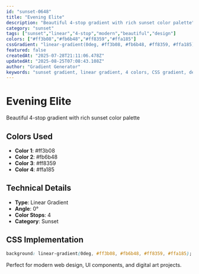```yaml
---
id: "sunset-0648"
title: "Evening Elite"
description: "Beautiful 4-stop gradient with rich sunset color palette"
category: "sunset"
tags: ["sunset","linear","4-stop","modern","beautiful","design"]
colors: ["#ff3b08","#fb6b48","#ff8359","#ffa185"]
cssGradient: "linear-gradient(0deg, #ff3b08, #fb6b48, #ff8359, #ffa185)"
featured: false
createdAt: "2025-07-28T21:11:06.478Z"
updatedAt: "2025-08-25T07:08:43.108Z"
author: "Gradient Generator"
keywords: "sunset gradient, linear gradient, 4 colors, CSS gradient, design, #ff3b08, #fb6b48, #ff8359, #ffa185"
---
```


# Evening Elite

Beautiful 4-stop gradient with rich sunset color palette

## Colors Used
- **Color 1**: #ff3b08
- **Color 2**: #fb6b48
- **Color 3**: #ff8359
- **Color 4**: #ffa185

## Technical Details
- **Type**: Linear Gradient
- **Angle**: 0°
- **Color Stops**: 4
- **Category**: Sunset

## CSS Implementation
```css
background: linear-gradient(0deg, #ff3b08, #fb6b48, #ff8359, #ffa185);
```

Perfect for modern web design, UI components, and digital art projects.
